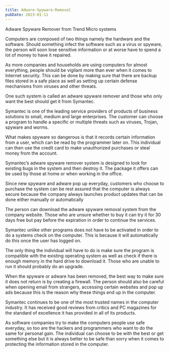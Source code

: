 ```yaml
---
title: Adware-Spyware-Removal
pubDate: 2023-01-11
---
```


Adware Spyware Remover from Trend Micro systems 

Computers are composed of two things namely the hardware and the software. Should something infect the software such as a virus or spyware, the person will soon lose sensitive information or at worse have to spend a lot of money to have it repaired. 

As more companies and households are using computers for almost everything, people should be vigilant more than ever when it comes to Internet security. This can be done by making sure that there are backup files stored in a safe place as well as setting up certain defense mechanisms from viruses and other threats.

One such system is called an adware spyware remover and those who only want the best should get it from Symantec.

Symantec is one of the leading service providers of products of business solutions to small, medium and large enterprises. The customer can choose a program to handle a specific or multiple threats such as viruses, Trojan, spyware and worms.

What makes spyware so dangerous is that it records certain information from a user, which can be read by the programmer later on. This individual can then use the credit card to make unauthorized purchases or steal money from the account.   

Symantec’s adware spyware remover system is designed to look for existing bugs in the system and then destroy it. The package it offers can be used by those at home or when working in the office. 

Since new spyware and adware pop up everyday, customers who choose to purchase the system can be rest assured that the computer is always secure because the company always launches product updates that can be done either manually or automatically  

The person can download the adware spyware removal system from the company website. Those who are unsure whether to buy it can try it for 30 days free but pay before the expiration in order to continue the services.  

Symantec unlike other programs does not have to be activated in order to do a systems check on the computer. This is because it will automatically do this once the user has logged on.

The only thing the individual will have to do is make sure the program is compatible with the existing operating system as well as check if there is enough memory in the hard drive to download it.  Those who are unable to run it should probably do an upgrade.

When the spyware or adware has been removed, the best way to make sure it does not return is by creating a firewall. The person should also be careful when opening email from strangers, accessing certain websites and pop up ads because this is the reason why these things end up in the computer.  

Symantec continues to be one of the most trusted names in the computer industry. It has received good reviews from critics and PC magazines for the standard of excellence it has provided in all of its products.  

As software companies try to make the computers people use safe everyday, so too are the hackers and programmers who want to do the same for personal gain. The individual can choose to be with the best or get something else but it is always better to be safe than sorry when it comes to protecting the information stored in the computer.